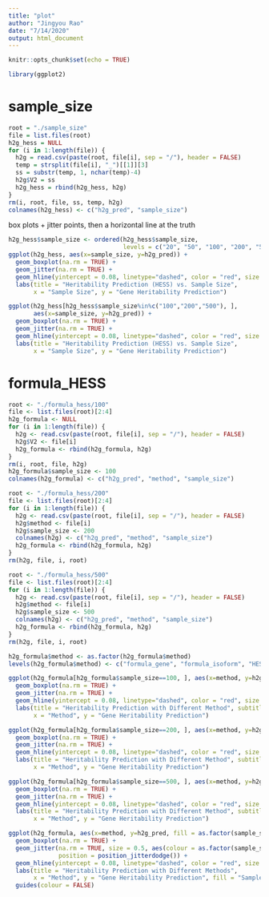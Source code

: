 ```yaml
---
title: "plot"
author: "Jingyou Rao"
date: "7/14/2020"
output: html_document
---
```


```r
knitr::opts_chunk$set(echo = TRUE)
```

```r
library(ggplot2)
```

# sample_size
```r
root = "./sample_size"
file = list.files(root)
h2g_hess = NULL
for (i in 1:length(file)) {
  h2g = read.csv(paste(root, file[i], sep = "/"), header = FALSE)
  temp = strsplit(file[i], "_")[[1]][3]
  ss = substr(temp, 1, nchar(temp)-4)
  h2g$V2 = ss
  h2g_hess = rbind(h2g_hess, h2g)
}
rm(i, root, file, ss, temp, h2g)
colnames(h2g_hess) <- c("h2g_pred", "sample_size")
```

box plots + jitter points, then a horizontal line at the truth

```r
h2g_hess$sample_size <- ordered(h2g_hess$sample_size, 
                                levels = c("20", "50", "100", "200", "500"))
ggplot(h2g_hess, aes(x=sample_size, y=h2g_pred)) + 
  geom_boxplot(na.rm = TRUE) +
  geom_jitter(na.rm = TRUE) +
  geom_hline(yintercept = 0.08, linetype="dashed", color = "red", size = 1.5) +
  labs(title = "Heritability Prediction (HESS) vs. Sample Size",
       x = "Sample Size", y = "Gene Heritability Prediction")

ggplot(h2g_hess[h2g_hess$sample_size%in%c("100","200","500"), ], 
       aes(x=sample_size, y=h2g_pred)) + 
  geom_boxplot(na.rm = TRUE) +
  geom_jitter(na.rm = TRUE) +
  geom_hline(yintercept = 0.08, linetype="dashed", color = "red", size = 1.5) +
  labs(title = "Heritability Prediction (HESS) vs. Sample Size",
       x = "Sample Size", y = "Gene Heritability Prediction")
```

# formula_HESS
```r
root <- "./formula_hess/100"
file <- list.files(root)[2:4]
h2g_formula <- NULL
for (i in 1:length(file)) {
  h2g <- read.csv(paste(root, file[i], sep = "/"), header = FALSE)
  h2g$V2 <- file[i]
  h2g_formula <- rbind(h2g_formula, h2g)
}
rm(i, root, file, h2g)
h2g_formula$sample_size <- 100
colnames(h2g_formula) <- c("h2g_pred", "method", "sample_size")
```

```r
root <- "./formula_hess/200"
file <- list.files(root)[2:4]
for (i in 1:length(file)) {
  h2g <- read.csv(paste(root, file[i], sep = "/"), header = FALSE)
  h2g$method <- file[i]
  h2g$sample_size <- 200
  colnames(h2g) <- c("h2g_pred", "method", "sample_size")
  h2g_formula <- rbind(h2g_formula, h2g)
}
rm(h2g, file, i, root)
```

```r
root <- "./formula_hess/500"
file <- list.files(root)[2:4]
for (i in 1:length(file)) {
  h2g <- read.csv(paste(root, file[i], sep = "/"), header = FALSE)
  h2g$method <- file[i]
  h2g$sample_size <- 500
  colnames(h2g) <- c("h2g_pred", "method", "sample_size")
  h2g_formula <- rbind(h2g_formula, h2g)
}
rm(h2g, file, i, root)
```

```r
h2g_formula$method <- as.factor(h2g_formula$method)
levels(h2g_formula$method) <- c("formula_gene", "formula_isoform", "HESS")
```

```r
ggplot(h2g_formula[h2g_formula$sample_size==100, ], aes(x=method, y=h2g_pred)) + 
  geom_boxplot(na.rm = TRUE) +
  geom_jitter(na.rm = TRUE) +
  geom_hline(yintercept = 0.08, linetype="dashed", color = "red", size = 1.5) +
  labs(title = "Heritability Prediction with Different Method", subtitle = "Sample Size: 100",
       x = "Method", y = "Gene Heritability Prediction")

ggplot(h2g_formula[h2g_formula$sample_size==200, ], aes(x=method, y=h2g_pred)) + 
  geom_boxplot(na.rm = TRUE) +
  geom_jitter(na.rm = TRUE) +
  geom_hline(yintercept = 0.08, linetype="dashed", color = "red", size = 1.5) +
  labs(title = "Heritability Prediction with Different Method", subtitle = "Sample Size: 200",
       x = "Method", y = "Gene Heritability Prediction")

ggplot(h2g_formula[h2g_formula$sample_size==500, ], aes(x=method, y=h2g_pred)) + 
  geom_boxplot(na.rm = TRUE) +
  geom_jitter(na.rm = TRUE) +
  geom_hline(yintercept = 0.08, linetype="dashed", color = "red", size = 1.5) +
  labs(title = "Heritability Prediction with Different Method", subtitle = "Sample Size: 500",
       x = "Method", y = "Gene Heritability Prediction")

```

```r
ggplot(h2g_formula, aes(x=method, y=h2g_pred, fill = as.factor(sample_size))) + 
  geom_boxplot(na.rm = TRUE) +
  geom_jitter(na.rm = TRUE, size = 0.5, aes(colour = as.factor(sample_size)),
              position = position_jitterdodge()) +
  geom_hline(yintercept = 0.08, linetype="dashed", color = "red", size = 1.5) +
  labs(title = "Heritability Prediction with Different Methods",
       x = "Method", y = "Gene Heritability Prediction", fill = "Sample Size") +
  guides(colour = FALSE)
```

